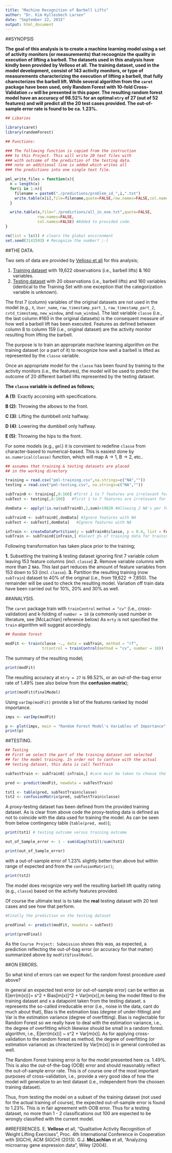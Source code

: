 ```yaml
---
title: "Machine Recognition of Barbell Lifts"
author: "Dr. Kim Kyllesbech Larsen"
date: "September 22, 2015"
output: html_document
---
```


##SYNOPSIS

**The goal of this analysis is to create a machine learning model using a set of activity monitors (or measurements) that recoognize the quality in execution of lifting a barbell. The datasets used in this analysis have kindly been provided by Velloso et all. The training dataset, used in the model development, consist of 143 activity monitors, or type of measurements characterizing the execution of lifting a barbell, that fully charecterizes the barbell lift. While several algorithm from the `caret` package have been used, only Random Forest with 10-fold Cross-Validation `cv` will be presented in this paper. The resulting random forest model have an accuracy of 98.52% for an optimal `mtry` of 27 (out of 52 features) and will predict all the 20 test cases provided. The out-of-sample error rate is found to be ca. 1.23%.**

```r

## Libaries

library(caret)
library(randomForest)

## Functions:

### The following function is copied from the instruction
### to this Project. This will write 20 text files with
### with outcome of the prediction of the testing data.
### note an additional line is added which writes all
### the predictions into one single text file.

pml_write_files = function(x){
  n = length(x)
  for(i in 1:n){
    filename = paste0("./predictions/problem_id_",i,".txt")
    write.table(x[i],file=filename,quote=FALSE,row.names=FALSE,col.names=FALSE)
  }

  write.table(x,file="./predictions/all_in_one.txt",quote=FALSE,
              row.names=FALSE,
              col.names=FALSE) #Added to provided code.
}

rm(list = ls()) # clears the global environment
set.seed(3141593) # Recognize the number? ;-)
```

##THE DATA.

Two sets of data are provided by [Velloso et all](http://groupware.les.inf.puc-rio.br/har) for this analysis;

1. [Training dataset](https://d396qusza40orc.cloudfront.net/predmachlearn/pml-training.csv) with 19,622 observations (i.e., barbell lifts) & 160 variables.
2. [Testing dataset](https://d396qusza40orc.cloudfront.net/predmachlearn/pml-testing.csv) with 20 observations (i.e., barbell lifts) and 160 variables (identical to the Training Set with one exception that the categorization variable is unknown).

The first 7 (column) variables of the original datasets are not used in the model (e.g., `X`, `User_name`, `raw_timestamp_part_1`, `raw_timestamp_part_2`, `cvtd_timestamp`, `new_window`, and `num_window`). The last variable `classe` (i.e., the last column #160 in the original datasets) is the consequent measure of how well a barbell lift has been executed. Features as defined between column 8 to column 159 (i.e., original dataset) are the activity monitor resulting from lifting the barbell.

The purpose is to train an appropriate machine learning algorithm on the training dataset (or a part of it) to recognize how well a barbell is lifted as represented by the `classe` variable.

Once an appropriate model for the `classe` has been found by training to the activity monitors (i.e., the features), the model will be used to predict the outcome of 20 different barbell lifts represented by the testing dataset.

**The `classe` variable is defined as follows;**

**A (1)**: Exactly accorsing with specifications.

**B (2)**: Throwing the albows to the front.

**C (3)**: Lifting the dumbbell onlz halfway.

**D (4)**: Lowering the dumbbell only halfway.

**E (5)**: Throwing the hips to the front.

For some models (e.g., `gml`) it is convinient to redefine `classe` from character-based to numerical-based. This is easiest done by `as.numerical(classe)` function, which will map A -> 1, B -> 2, etc..

```r
## assumes that training & testing datasets are placed
## in the working directory

training = read.csv("pml-training.csv",na.strings=c("NA",""))
testing = read.csv("pml-testing.csv", na.strings=c("NA",""))

subTrain0 <- training[,8:160] #first 1 to 7 features are irrelevant for `classe`
subTest <- testing[,8:160]   #first 1 to 7 features are irrelevant for `classe`

domData <- apply(!is.na(subTrain0),2,sum)>19620 #Allowing 2 NA's per feature column

subTrain0 <- subTrain0[,domData] #Ignore features with NA
subTest <- subTest[,domData]   #Ignore features with NA

inTrain <- createDataPartition(y = subTrain0$classe, p = 0.4, list = FALSE)
subTrain <- subTrain0[inTrain,] #Select p% of training data for training.

```

Following transformation has taken place prior to the training;

**1.** Subsetting the training & testing dataset ignoring first 7 variable colum leaving 153 feature columns (incl. `classe`)
**2.** Remove variable columns with more than 2 `NA`s. This last part reduces the amount of feature variables from 153 down to 53 (incl. `classe`).
**3.** Partition the resulting training (now `subTrain`) dataset to 40% of the original (i.e., from 19,622 -> 7,850). The remainder will be used to check the resulting model. Variation off train data have been carried out for 10%, 20% and 30% as well.

##ANALYSIS.

The `caret` package train with `trainControl` `method = "cv"` (i.e., cross-validation) and k-folding of `number = 10` (a commonly used number in literature, see [McLachlan] reference below) As `mrty` is not specified the `train` algorithm will suggest accordingly.

```r
## Random forest

modFit <- train(classe ~., data = subTrain, method = "rf",
                trControl = trainControl(method = "cv", number = 10))
```
The summary of the resulting model;
```r
print(modFit)
```
The resulting accuracy at `mtry = 27` is 98.52%, or an out-of-the-bag error rate of 1.49% (see also below from the **confusion matrix**);
```r
print(modFit$finalModel)
```
Using `varImp(modFit)` provide a list of the features ranked by model importance. 
```r

imps <- varImp(modFit)

p <- plot(imps, main = "Random Forest Model's Variables of Importance", cex = 0.5)
print(p)
```

##TESTING.
```r
## Testing
## First we select the part of the training dataset not selected
## for the model training. In order not to confuse with the actual
## testing dataset, this data is call TestTrain

subTestTrain <- subTrain0[-inTrain,] #care must be taken to choose the right subTrain data.

pred <- predict(modFit, newdata = subTestTrain)

tst1 <- table(pred, subTestTrain$classe)
tst2 <- confusionMatrix(pred, subTestTrain$classe)
```
A proxy-testing dataset has been defined from the provided training dataset. As is clear from above code the proxy-testing data is defined as not to coincide with the data used for training the model. As can be seen from below contingency table (`table(pred, mod)`);
```r
print(tst1) # testing outcome versus training outcome

out_of_Sample_error <- 1 - sum(diag(tst1))/sum(tst1)

print(out_of_Sample_error)
```
with a out-of-sample error of 1.23% slightly better than above but within range of expected and from the `confusionMatrix()`;
```r
print(tst2)
```
The model does recognize very well the resulting barbell lift quality rating (e.g., `classe`) based on the activity features provided.

Of course the ultimate test is to take the **real** testing dataset with 20 test cases and see how that perform. 
```r
#Finally the prediction on the testing dataset

predFinal <- predict(modFit, newdata = subTest)

print(predFinal)

```
As the `Course Project: Submission` shows this was, as expected, a prediction reflecting the out-of-bag error (or accuracy for that matter) summarized above by `modFit$finalModel`.

##ON ERRORS.

So what kind of errors can we expect for the random forest procedure used above?

In general an expected test error (or out-of-sample error) can be written as E[err(m(x))]= s^2 + Bias[m(x)]^2 + Var[m(x)],m being the model fitted to the training dataset and x a datapoint taken from the testing dataset. s represents the so-called irreducable error (i.e., noise in the data, cant do much about that), Bias is the estimation bias (degree of under-fitting) and Var is the estimation variance (degree of overfitting). Bias is neglectable for Random Forest so we really have to deal with the estimation variance, i.e., the degree of overfitting which likewise should be small in a random forest. algorithm, i.e., E[err(m(x))] ~ s^2 + Var[m(x)]. As for applying cross-validation to the random forest as method, the degree of overfitting (or estimation variance) as chracterized by Var[m(x)] is in general controlled as well.

The Random Forest training error is for the model presented here ca. 1.49%. This is also the out-of-the-bag (OOB) error and should reasonably reflect the out-of-sample error rate. This is of course one of the most important purposes of cross-validation, i.e., provide a very good idea of how the model will generalize to an test dataset (i.e., independent from the choosen training dataset).

Thus, from testing the model on a subset of the training dataset (not used for the actual training of course), the expected out-of-sample error is found to 1.23%. This is in fair agreement with OOB error. Thus for a testing dataset, no more than 1 - 2  classifications out 100 are expected to be wrongly classified with the current model.

##REFERENCES.
E. **Velloso** et all, "Qualitative Activity Recognition of Weight Lifting Exercises", Proc. 4th International Conference in Cooperation with SIGCHI, ACM SIGCHI (2013).
G.J. **McLachlan** et all, "Analyzing microarray gene expression data", Wiley (2004).
